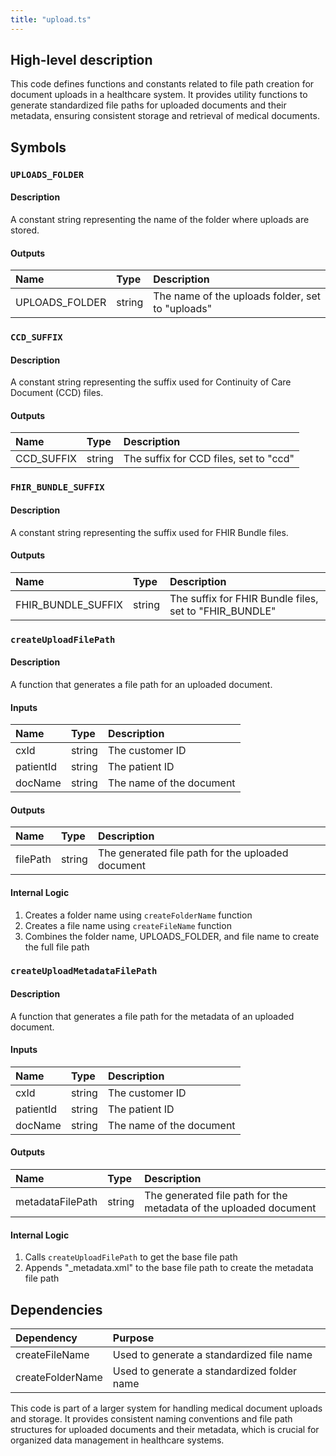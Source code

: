 ```yaml
---
title: "upload.ts"
---
```


## High-level description
This code defines functions and constants related to file path creation for document uploads in a healthcare system. It provides utility functions to generate standardized file paths for uploaded documents and their metadata, ensuring consistent storage and retrieval of medical documents.

## Symbols

### `UPLOADS_FOLDER`
#### Description
A constant string representing the name of the folder where uploads are stored.

#### Outputs
| Name | Type | Description |
|:-----|:-----|:------------|
| UPLOADS_FOLDER | string | The name of the uploads folder, set to "uploads" |

### `CCD_SUFFIX`
#### Description
A constant string representing the suffix used for Continuity of Care Document (CCD) files.

#### Outputs
| Name | Type | Description |
|:-----|:-----|:------------|
| CCD_SUFFIX | string | The suffix for CCD files, set to "ccd" |

### `FHIR_BUNDLE_SUFFIX`
#### Description
A constant string representing the suffix used for FHIR Bundle files.

#### Outputs
| Name | Type | Description |
|:-----|:-----|:------------|
| FHIR_BUNDLE_SUFFIX | string | The suffix for FHIR Bundle files, set to "FHIR_BUNDLE" |

### `createUploadFilePath`
#### Description
A function that generates a file path for an uploaded document.

#### Inputs
| Name | Type | Description |
|:-----|:-----|:------------|
| cxId | string | The customer ID |
| patientId | string | The patient ID |
| docName | string | The name of the document |

#### Outputs
| Name | Type | Description |
|:-----|:-----|:------------|
| filePath | string | The generated file path for the uploaded document |

#### Internal Logic
1. Creates a folder name using `createFolderName` function
2. Creates a file name using `createFileName` function
3. Combines the folder name, UPLOADS_FOLDER, and file name to create the full file path

### `createUploadMetadataFilePath`
#### Description
A function that generates a file path for the metadata of an uploaded document.

#### Inputs
| Name | Type | Description |
|:-----|:-----|:------------|
| cxId | string | The customer ID |
| patientId | string | The patient ID |
| docName | string | The name of the document |

#### Outputs
| Name | Type | Description |
|:-----|:-----|:------------|
| metadataFilePath | string | The generated file path for the metadata of the uploaded document |

#### Internal Logic
1. Calls `createUploadFilePath` to get the base file path
2. Appends "_metadata.xml" to the base file path to create the metadata file path

## Dependencies
| Dependency | Purpose |
|:-----------|:--------|
| createFileName | Used to generate a standardized file name |
| createFolderName | Used to generate a standardized folder name |

This code is part of a larger system for handling medical document uploads and storage. It provides consistent naming conventions and file path structures for uploaded documents and their metadata, which is crucial for organized data management in healthcare systems.